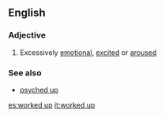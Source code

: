 ==English==

===Adjective===
{{en-adj|pos=[[worked]] [[up]]}}

# Excessively [[emotional]], [[excited]] or [[aroused]]

===See also===
*[[psyched up]]

[[es:worked up]]
[[it:worked up]]